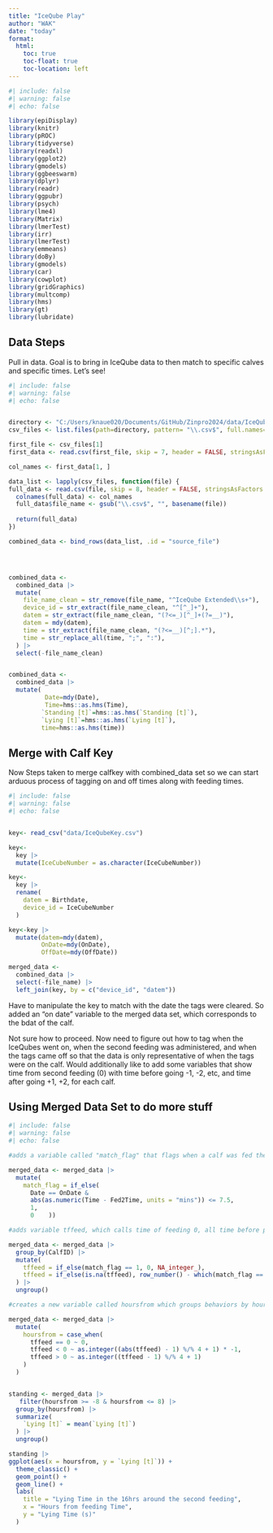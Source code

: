 ```yaml
---
title: "IceQube Play"
author: "WAK"
date: "today"
format: 
  html:
    toc: true 
    toc-float: true
    toc-location: left
---
```


```r
#| include: false
#| warning: false
#| echo: false

library(epiDisplay)
library(knitr)
library(pROC)
library(tidyverse)
library(readxl)
library(ggplot2)
library(gmodels)
library(ggbeeswarm)
library(dplyr)
library(readr)
library(ggpubr)
library(psych)
library(lme4)
library(Matrix)
library(lmerTest)
library(irr)
library(lmerTest)
library(emmeans)
library(doBy)       
library(gmodels)    
library(car)           
library(cowplot)       
library(gridGraphics)  
library(multcomp)
library(hms)
library(gt)
library(lubridate)
```

## Data Steps

Pull in data. Goal is to bring in IceQube data to then match to specific calves and specific times. Let's see!

```r
#| include: false
#| warning: false
#| echo: false


directory <- "C:/Users/knaue020/Documents/GitHub/Zinpro2024/data/IceQube Data"
csv_files <- list.files(path=directory, pattern= "\\.csv$", full.names=TRUE)

first_file <- csv_files[1]
first_data <- read.csv(first_file, skip = 7, header = FALSE, stringsAsFactors = FALSE)

col_names <- first_data[1, ]

data_list <- lapply(csv_files, function(file) {
full_data <- read.csv(file, skip = 8, header = FALSE, stringsAsFactors = FALSE)
  colnames(full_data) <- col_names
  full_data$file_name <- gsub("\\.csv$", "", basename(file))
  
  return(full_data)
})

combined_data <- bind_rows(data_list, .id = "source_file")




combined_data <- 
  combined_data |> 
  mutate(
    file_name_clean = str_remove(file_name, "^IceQube Extended\\s+"),
    device_id = str_extract(file_name_clean, "^[^_]+"),           
    datem = str_extract(file_name_clean, "(?<=_)[^_]+(?=__)"), 
    datem = mdy(datem),
    time = str_extract(file_name_clean, "(?<=__)[^;].*"),        
    time = str_replace_all(time, ";", ":"), 
  ) |> 
  select(-file_name_clean) 


combined_data <- 
  combined_data |> 
  mutate(
          Date=mdy(Date),
          Time=hms::as.hms(Time), 
         `Standing [t]`=hms::as.hms(`Standing [t]`), 
         `Lying [t]`=hms::as.hms(`Lying [t]`), 
         time=hms::as.hms(time))


```

## Merge with Calf Key

Now Steps taken to merge calfkey with combined_data set so we can start arduous process of tagging on and off times along with feeding times.

```r
#| include: false
#| warning: false
#| echo: false


key<- read_csv("data/IceQubeKey.csv")

key<-
  key |> 
  mutate(IceCubeNumber = as.character(IceCubeNumber))

key<-
  key |> 
  rename(
    datem = Birthdate, 
    device_id = IceCubeNumber
  )

key<-key |> 
  mutate(datem=mdy(datem), 
         OnDate=mdy(OnDate), 
         OffDate=mdy(OffDate))

merged_data <- 
  combined_data |> 
  select(-file_name) |> 
  left_join(key, by = c("device_id", "datem"))


```

Have to manipulate the key to match with the date the tags were cleared. So added an "on date" variable to the merged data set, which corresponds to the bdat of the calf.

Not sure how to proceed. Now need to figure out how to tag when the IceQubes went on, when the second feeding was administered, and when the tags came off so that the data is only representative of when the tags were on the calf. Would additionally like to add some variables that show time from second feeding (0) with time before going -1, -2, etc, and time after going +1, +2, for each calf.

## Using Merged Data Set to do more stuff

```r
#| include: false
#| warning: false
#| echo: false

#adds a variable called "match_flag" that flags when a calf was fed their second feeding

merged_data <- merged_data |> 
  mutate(
    match_flag = if_else(
      Date == OnDate & 
      abs(as.numeric(Time - Fed2Time, units = "mins")) <= 7.5, 
      1,  
      0    )) 

#adds variable tffeed, which calls time of feeding 0, all time before progressively negative, all time after progressively positive

merged_data <- merged_data |> 
  group_by(CalfID) |>  
  mutate(
    tffeed = if_else(match_flag == 1, 0, NA_integer_),  
    tffeed = if_else(is.na(tffeed), row_number() - which(match_flag == 1), tffeed)  
  ) |> 
  ungroup()

#creates a new variable called hoursfrom which groups behaviors by hours from the second feeding. This will allow looking at the 8hrs prior to feeding and the 8 or 12 hrs later. Should probably make a new df to look at that. 

merged_data <- merged_data |> 
  mutate(
    hoursfrom = case_when(
      tffeed == 0 ~ 0,                                      
      tffeed < 0 ~ as.integer((abs(tffeed) - 1) %/% 4 + 1) * -1,  
      tffeed > 0 ~ as.integer((tffeed - 1) %/% 4 + 1)           
    )
  )


standing <- merged_data |> 
   filter(hoursfrom >= -8 & hoursfrom <= 8) |> 
  group_by(hoursfrom) |> 
  summarize(
    `Lying [t]` = mean(`Lying [t]`)
  ) |> 
  ungroup()

standing |> 
ggplot(aes(x = hoursfrom, y = `Lying [t]`)) +
  theme_classic() +
  geom_point() +  
  geom_line() +   
  labs(
    title = "Lying Time in the 16hrs around the second feeding",
    x = "Hours from feeding Time",
    y = "Lying Time (s)"
  ) 
```
